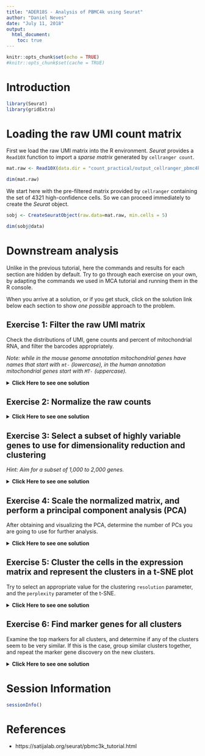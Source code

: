 ```yaml
---
title: "ADER18S - Analysis of PBMC4k using Seurat"
author: "Daniel Neves"
date: "July 11, 2018"
output: 
  html_document:
    toc: true
---
```


```r
knitr::opts_chunk$set(echo = TRUE)
#knitr::opts_chunk$set(cache = TRUE)
```

# Introduction

```r
library(Seurat)
library(gridExtra)
```

# Loading the raw UMI count matrix

First we load the raw UMI matrix into the R environment. *Seurat* provides a `Read10X` function to import a *sparse matrix* generated by `cellranger count`. 

```r
mat.raw <- Read10X(data.dir = "count_practical/output_cellranger_pbmc4k/outs/filtered_gene_bc_matrices/GRCh38")

dim(mat.raw)
```

We start here with the pre-filtered matrix provided by `cellranger` containing the set of 4321 high-confidence cells. So we can proceed immediately to create the *Seurat* object.

```r
sobj <- CreateSeuratObject(raw.data=mat.raw, min.cells = 5)

dim(sobj@data)
```

# Downstream analysis

Unlike in the previous tutorial, here the commands and results for each section are hidden by default. Try to go through each exercise on your own, by adapting the commands we used in MCA tutorial and running them in the R console.

When you arrive at a solution, or if you get stuck, click on the solution link below each section to show *one possible* approach to the problem.

## Exercise 1: Filter the raw UMI matrix

Check the distributions of UMI, gene counts and percent of mitochondrial RNA, and filter the barcodes appropriately.

*Note: while in the mouse genome annotation mitochondrial genes have names that start with `mt-` (lowercase), in the human annotation mitochondrial genes start with `MT-` (uppercase).*

<details><summary><b>Click Here to see one solution</b></summary>

```r
VlnPlot(sobj, features.plot = c("nUMI", "nGene"))
plot(sobj@meta.data$nUMI, sobj@meta.data$nGene, pch=20, cex=0.5)
```

```r
mito.genes <- grep("^MT-", rownames(sobj@data), value = TRUE)
percent.mito <- Matrix::colSums(sobj@data[mito.genes, ]) / Matrix::colSums(sobj@data)
sobj <- AddMetaData(sobj, metadata = percent.mito, col.name = "percent.mito")

VlnPlot(sobj, features.plot = c("nUMI", "nGene", "percent.mito"))
plot(sobj@meta.data$nUMI, sobj@meta.data$percent.mito, pch=20, cex=0.5)
```

```r
sobj <- FilterCells(sobj, subset.names = "nGene", high.thresholds = 3000)
sobj <- FilterCells(sobj, subset.names = "percent.mito", high.thresholds = 0.1)

dim(sobj@data)
```

</details>

## Exercise 2: Normalize the raw counts

<details><summary><b>Click Here to see one solution</b></summary>

```r
sobj <- NormalizeData(sobj, normalization.method = "LogNormalize", scale.factor = median(sobj@meta.data$nUMI))
```

</details>

## Exercise 3: Select a subset of highly variable genes to use for dimensionality reduction and clustering

*Hint: Aim for a subset of 1,000 to 2,000 genes.* 

<details><summary><b>Click Here to see one solution</b></summary>

```r
sobj <- FindVariableGenes(sobj, mean.function = ExpMean, dispersion.function = LogVMR,  
                          x.low.cutoff = 0.0125, x.high.cutoff = 3, y.cutoff = 0.5)

length(sobj@var.genes)
```

```r
hvginfo <- sobj@hvg.info[ sobj@var.genes, ]
highest.dispersion <- head(rownames(hvginfo)[ order(-hvginfo$gene.dispersion) ])
highest.mean <- head(rownames(hvginfo)[ order(-hvginfo$gene.mean) ])

VlnPlot(sobj, features.plot = highest.dispersion, point.size.use=0.5)
VlnPlot(sobj, features.plot = highest.mean, point.size.use=0.5)
```

</details>

## Exercise 4: Scale the normalized matrix, and perform a principal component analysis (PCA) 

After obtaining and visualizing the PCA, determine the number of PCs you are going to use for further analysis.

<details><summary><b>Click Here to see one solution</b></summary>

```r
sobj <- ScaleData(object = sobj, vars.to.regress = c("nUMI", "percent.mito"))
```

```r
sobj <- RunPCA(object = sobj, pc.genes = sobj@var.genes, pcs.compute = 40, do.print=FALSE)

p1 <- PCAPlot(object = sobj, dim.1 = 1, dim.2 = 2, do.return=TRUE) + theme(legend.pos="none")
p2 <- PCAPlot(object = sobj, dim.1 = 2, dim.2 = 3, do.return=TRUE) + theme(legend.pos="none")
grid.arrange(p1, p2, ncol=2)
```

```r
PCElbowPlot(sobj, num.pc = 40)
```

```r
PCHeatmap(sobj, pc.use = 1:15, cells.use = 500, do.balanced = TRUE, label.columns = FALSE)
VizPCA(sobj, pcs.use = 1:15, do.balanced = TRUE)
```

```r
# sobj <- JackStraw(sobj, num.pc = 40, num.replicate = 50, do.par=TRUE, display.progress = FALSE)
# sobj <- JackStrawPlot(sobj, PCs = 1:40)
# 
# plot(1:40, -log10(sobj@dr$pca@jackstraw@overall.p.values[,2]))
# abline(h=-log10(0.05))
```

</details>

## Exercise 5: Cluster the cells in the expression matrix and represent the clusters in a t-SNE plot

Try to select an appropriate value for the clustering `resolution` parameter, and the `perplexity` parameter of the t-SNE.

<details><summary><b>Click Here to see one solution</b></summary>

```r
sobj <- FindClusters(sobj, reduction.type = "pca", dims.use = 1:15, 
    resolution = 0.8, print.output = 0, save.SNN = FALSE)

sobj <- RunTSNE(sobj, dims.use = 1:15, do.fast = TRUE, perplexity = 30)
TSNEPlot(sobj, do.label = TRUE)
```

</details>

## Exercise 6: Find marker genes for all clusters

Examine the top markers for all clusters, and determine if any of the clusters seem to be very similar. If this is the case, group similar clusters together, and repeat the marker gene discovery on the new clusters.

<details><summary><b>Click Here to see one solution</b></summary>

```r
markers <- FindAllMarkers(object = sobj, only.pos = TRUE, min.pct = 0.25, thresh.use = 0.25)
markers <- markers[ markers$p_val_adj < 0.01, ]

head(markers)
```

```r
top.markers <- do.call(rbind, lapply(split(markers, markers$cluster), head))
DoHeatmap(sobj, genes.use = top.markers$gene, slim.col.label = TRUE, remove.key = TRUE)
```

</details>



# Session Information

```r
sessionInfo()
```

# References

- https://satijalab.org/seurat/pbmc3k_tutorial.html

